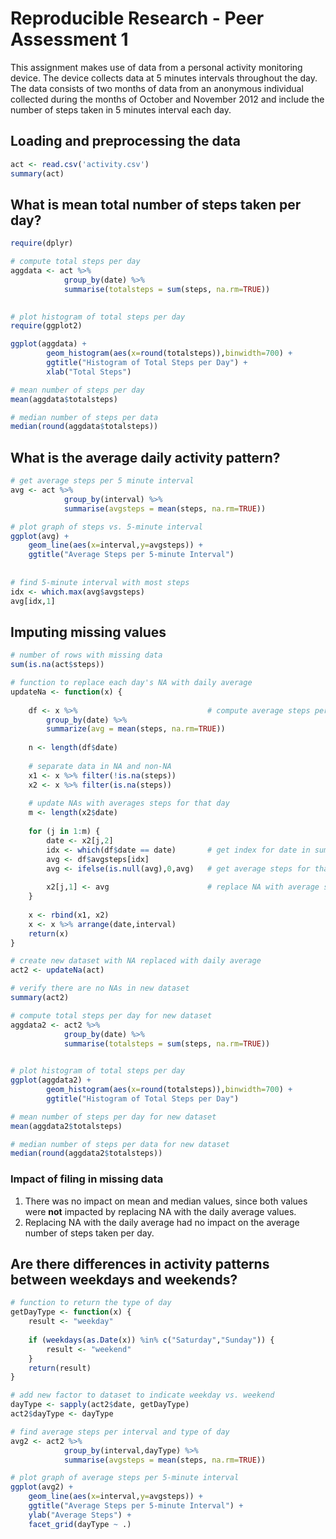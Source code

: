 # Reproducible Research - Peer Assessment 1  
This assignment makes use of data from a personal activity monitoring device. The device collects data at 5 minutes intervals throughout the day. The data consists of two months of data from an anonymous individual collected during the months of October and November 2012 and include the number of steps taken in 5 minutes interval each day.


## Loading and preprocessing the data
```r
act <- read.csv('activity.csv')
summary(act)

```


## What is mean total number of steps taken per day?
```r
require(dplyr)

# compute total steps per day
aggdata <- act %>% 
            group_by(date) %>% 
            summarise(totalsteps = sum(steps, na.rm=TRUE))
 

# plot histogram of total steps per day
require(ggplot2)

ggplot(aggdata) + 
        geom_histogram(aes(x=round(totalsteps)),binwidth=700) +
        ggtitle("Histogram of Total Steps per Day") +
        xlab("Total Steps")

# mean number of steps per day
mean(aggdata$totalsteps)

# median number of steps per data
median(round(aggdata$totalsteps))
```


## What is the average daily activity pattern?

```r

# get average steps per 5 minute interval
avg <- act %>% 
            group_by(interval) %>% 
            summarise(avgsteps = mean(steps, na.rm=TRUE))

# plot graph of steps vs. 5-minute interval
ggplot(avg) + 
    geom_line(aes(x=interval,y=avgsteps)) +
    ggtitle("Average Steps per 5-minute Interval")
    
 
# find 5-minute interval with most steps
idx <- which.max(avg$avgsteps)
avg[idx,1]

```



## Imputing missing values

```r
# number of rows with missing data
sum(is.na(act$steps))

# function to replace each day's NA with daily average
updateNa <- function(x) {
    
    df <- x %>%                             # compute average steps per day
        group_by(date) %>% 
        summarize(avg = mean(steps, na.rm=TRUE))
    
    n <- length(df$date)
    
    # separate data in NA and non-NA
    x1 <- x %>% filter(!is.na(steps))
    x2 <- x %>% filter(is.na(steps))
    
    # update NAs with averages steps for that day
    m <- length(x2$date)
 
    for (j in 1:m) {
        date <- x2[j,2]
        idx <- which(df$date == date)       # get index for date in summary dataframe
        avg <- df$avgsteps[idx]
        avg <- ifelse(is.null(avg),0,avg)   # get average steps for that date
        
        x2[j,1] <- avg                      # replace NA with average steps for that day
    }
    
    x <- rbind(x1, x2)
    x <- x %>% arrange(date,interval)
    return(x)
}

# create new dataset with NA replaced with daily average
act2 <- updateNa(act)

# verify there are no NAs in new dataset
summary(act2)

# compute total steps per day for new dataset
aggdata2 <- act2 %>% 
            group_by(date) %>% 
            summarise(totalsteps = sum(steps, na.rm=TRUE))
 

# plot histogram of total steps per day
ggplot(aggdata2) + 
        geom_histogram(aes(x=round(totalsteps)),binwidth=700) +
        ggtitle("Histogram of Total Steps per Day")

# mean number of steps per day for new dataset
mean(aggdata2$totalsteps)

# median number of steps per data for new dataset
median(round(aggdata2$totalsteps))

```
### Impact of filing in missing data
1. There was no impact on mean and median values, since both values were **not** impacted by replacing NA with the daily average values.
2. Replacing NA with the daily average had no impact on the average number of steps taken per day.

## Are there differences in activity patterns between weekdays and weekends?

```r

# function to return the type of day
getDayType <- function(x) {
    result <- "weekday"
    
    if (weekdays(as.Date(x)) %in% c("Saturday","Sunday")) {
        result <- "weekend"
    }
    return(result)
}

# add new factor to dataset to indicate weekday vs. weekend   
dayType <- sapply(act2$date, getDayType)
act2$dayType <- dayType

# find average steps per interval and type of day
avg2 <- act2 %>% 
            group_by(interval,dayType) %>% 
            summarise(avgsteps = mean(steps, na.rm=TRUE))

# plot graph of average steps per 5-minute interval
ggplot(avg2) + 
    geom_line(aes(x=interval,y=avgsteps)) +
    ggtitle("Average Steps per 5-minute Interval") +
    ylab("Average Steps") +
    facet_grid(dayType ~ .) 
    
    
```

